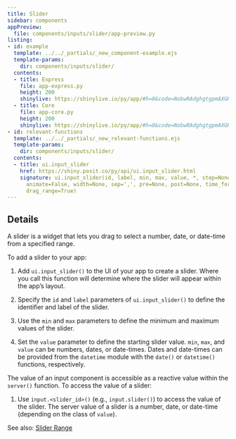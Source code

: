 ```yaml
---
title: Slider
sidebar: components
appPreview:
  file: components/inputs/slider/app-preview.py
listing:
- id: example
  template: ../../_partials/_new_component-example.ejs
  template-params:
    dir: components/inputs/slider/
  contents:
  - title: Express
    file: app-express.py
    height: 200
    shinylive: https://shinylive.io/py/app/#h=0&code=NobwRAdghgtgpmAXGKAHVA6VBPMAaMAYwHsIAXOcpMAMwCdiYACAZwAsBLCbJjmVYnTJMArhzxM6lACZw6EgILoAOhFVpUAfTFMAvKI5YoAcziaaAGzHSAFKqYODGLqhFlNLCx1l07YT95yyvhMwcESAAwSAIwRUUwArBEAlBhQ0tKahBZQLCx+qGQAtAlMMAAeRVBuxEwU5cWElBR0wcl49o5iGMRuru717gBucgBGUGR8fkNQVnBtHRCOTCDB2bkswYihYENsRbERTABWIiyTNNhFJOTN181yTLMcxhBFHBQwLPe3dEyolQSwQAvqpUulMus8n4YFdqmRaoMfi02qpVLIaKw5CNfC43BJemR+hIWHA8hxSMlEJ0HAABQn9GlMWlSCA+DCDJkYpgzOY2KlM5ZSMgiOhLGjBEB4sgYAI+fmgsBo6DoPRMJSoGwabTiLF0HHJMDAgC6QA
  - title: Core
    file: app-core.py
    height: 200
    shinylive: https://shinylive.io/py/app/#h=0&code=NobwRAdghgtgpmAXGKAHVA6VBPMAaMAYwHsIAXOcpMAMwCdiYACAZwAsBLCbJjmVYnTJMArhzxM6lACZw6EgILoAOhFVpUAfTFMAvKI5YoAcziaaAGzHSAFKqYODGLqhFlNLCx1l07YT95yyvhMwcESAAwSAIwRUUwArBEAlBhQ0tKahBZQLCx+qGQAtAlMMAAeRVBuxEwU5cWElBR0wcl49o5iGMRuru717gBucgBGUGR8fkNQVnBtHRCOTCDB2bkswYihYENsRbERTABWIiyTNNhFJOTN181yTLMcxhBFHBQwLPe3dEyolQSwQAvqpUulMus8n4YFdqmRaoMfi02qpVLIaKw5CNfC43BJemR+hIWHA8hxSMlEJ0HAABQn9GlMWlSCA+DCDJkYpgzOY2KlM5ZSMgiOhLGjBEB4sgYAI+fmgsBo6DoPRMJSoGwabTiLF0HHJMDAgC6QA
- id: relevant-functions
  template: ../../_partials/_new_relevant-functions.ejs
  template-params:
    dir: components/inputs/slider/
  contents:
  - title: ui.input_slider
    href: https://shiny.posit.co/py/api/ui.input_slider.html
    signature: ui.input_slider(id, label, min, max, value, *, step=None, ticks=False,
      animate=False, width=None, sep=',', pre=None, post=None, time_format=None, timezone=None,
      drag_range=True)
---
```



:::{#example}
:::

:::{#relevant-functions}
:::

## Details

A slider is a widget that lets you drag to select a number, date, or date-time from a specified range.

To add a slider to your app:

  1. Add `ui.input_slider()` to the UI of your app to create a slider. Where you call this function will determine where the slider will appear within the app's layout.

  2. Specify the `id` and `label` parameters of `ui.input_slider()` to define the identifier and label of the slider.

  3. Use the `min` and `max` parameters to define the minimum and maximum values of the slider.

  4. Set the `value` parameter to define the starting slider value. `min`, `max`, and `value` can be numbers, dates, or date-times. Dates and date-times can be provided from the `datetime` module with the `date()` or `datetime()` functions, respectively.

The value of an input component is accessible as a reactive value within the `server()` function. To access the value of a slider:

  1. Use `input.<slider_id>()` (e.g., `input.slider()`) to access the value of the slider. The server value of a slider is a number, date, or date-time (depending on the class of `value`).

See also: [Slider Range](slider-range.qmd)
